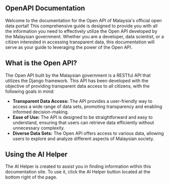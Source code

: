 
## OpenAPI Documentation

<Head>
    <title>Malaysia's Official Open API</title>
</Head>

Welcome to the documentation for the Open API of Malaysia's official open data portal!
This comprehensive guide is designed to provide you with all the information you need to effectively utilize the Open API developed by the Malaysian government.
Whether you are a developer, data scientist, or a citizen interested in accessing transparent data,
this documentation will serve as your guide to leveraging the power of the Open API.

## What is the Open API?

The Open API built by the Malaysian government is a RESTful API that utilizes the Django framework.
This API has been developed with the objective of providing transparent data access to all citizens, with the following goals in mind:

- **Transparent Data Access:** The API provides a user-friendly way to access a wide range of data sets, promoting transparency and enabling informed decision-making.
- **Ease of Use:** The API is designed to be straightforward and easy to understand, ensuring that users can retrieve data efficiently without unnecessary complexity.
- **Diverse Data Sets:** The Open API offers access to various data, allowing users to explore and analyze different aspects of Malaysian society.

## Using the AI Helper

The AI Helper is created to assist you in finding information within this documentation site.
To use it, click the AI Helper button located at the bottom right of the page.
